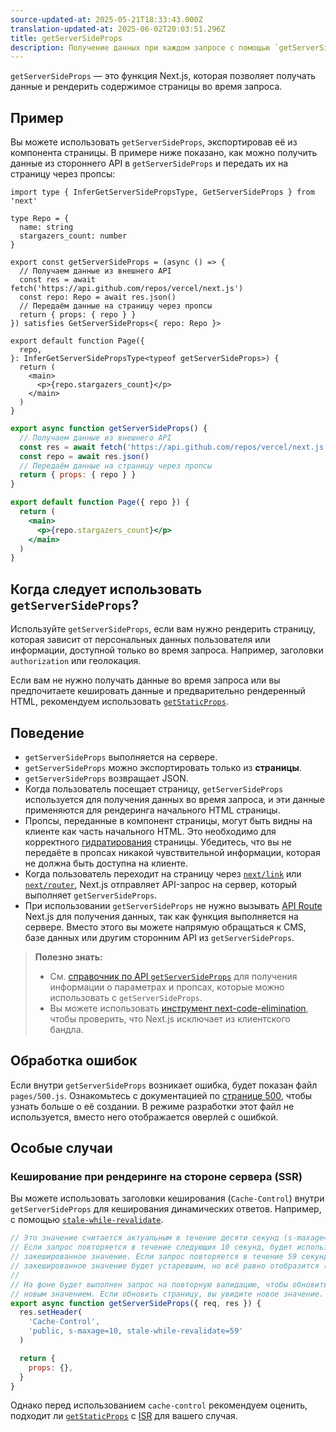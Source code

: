 ```yaml
---
source-updated-at: 2025-05-21T18:33:43.000Z
translation-updated-at: 2025-06-02T20:03:51.296Z
title: getServerSideProps
description: Получение данных при каждом запросе с помощью `getServerSideProps`.
---
```


`getServerSideProps` — это функция Next.js, которая позволяет получать данные и рендерить содержимое страницы во время запроса.

## Пример

Вы можете использовать `getServerSideProps`, экспортировав её из компонента страницы. В примере ниже показано, как можно получить данные из стороннего API в `getServerSideProps` и передать их на страницу через пропсы:

```tsx filename="pages/index.tsx" switcher
import type { InferGetServerSidePropsType, GetServerSideProps } from 'next'

type Repo = {
  name: string
  stargazers_count: number
}

export const getServerSideProps = (async () => {
  // Получаем данные из внешнего API
  const res = await fetch('https://api.github.com/repos/vercel/next.js')
  const repo: Repo = await res.json()
  // Передаём данные на страницу через пропсы
  return { props: { repo } }
}) satisfies GetServerSideProps<{ repo: Repo }>

export default function Page({
  repo,
}: InferGetServerSidePropsType<typeof getServerSideProps>) {
  return (
    <main>
      <p>{repo.stargazers_count}</p>
    </main>
  )
}
```

```jsx filename="pages/index.js" switcher
export async function getServerSideProps() {
  // Получаем данные из внешнего API
  const res = await fetch('https://api.github.com/repos/vercel/next.js')
  const repo = await res.json()
  // Передаём данные на страницу через пропсы
  return { props: { repo } }
}

export default function Page({ repo }) {
  return (
    <main>
      <p>{repo.stargazers_count}</p>
    </main>
  )
}
```

## Когда следует использовать `getServerSideProps`?

Используйте `getServerSideProps`, если вам нужно рендерить страницу, которая зависит от персональных данных пользователя или информации, доступной только во время запроса. Например, заголовки `authorization` или геолокация.

Если вам не нужно получать данные во время запроса или вы предпочитаете кешировать данные и предварительно рендеренный HTML, рекомендуем использовать [`getStaticProps`](/docs/pages/building-your-application/data-fetching/get-static-props).

## Поведение

- `getServerSideProps` выполняется на сервере.
- `getServerSideProps` можно экспортировать только из **страницы**.
- `getServerSideProps` возвращает JSON.
- Когда пользователь посещает страницу, `getServerSideProps` используется для получения данных во время запроса, и эти данные применяются для рендеринга начального HTML страницы.
- Пропсы, переданные в компонент страницы, могут быть видны на клиенте как часть начального HTML. Это необходимо для корректного [гидратирования](https://react.dev/reference/react-dom/hydrate) страницы. Убедитесь, что вы не передаёте в пропсах никакой чувствительной информации, которая не должна быть доступна на клиенте.
- Когда пользователь переходит на страницу через [`next/link`](/docs/pages/api-reference/components/link) или [`next/router`](/docs/pages/api-reference/functions/use-router), Next.js отправляет API-запрос на сервер, который выполняет `getServerSideProps`.
- При использовании `getServerSideProps` не нужно вызывать [API Route](/docs/pages/building-your-application/routing/api-routes) Next.js для получения данных, так как функция выполняется на сервере. Вместо этого вы можете напрямую обращаться к CMS, базе данных или другим сторонним API из `getServerSideProps`.

> **Полезно знать:**
>
> - См. [справочник по API `getServerSideProps`](/docs/pages/api-reference/functions/get-server-side-props) для получения информации о параметрах и пропсах, которые можно использовать с `getServerSideProps`.
> - Вы можете использовать [инструмент next-code-elimination](https://next-code-elimination.vercel.app/), чтобы проверить, что Next.js исключает из клиентского бандла.

## Обработка ошибок

Если внутри `getServerSideProps` возникает ошибка, будет показан файл `pages/500.js`. Ознакомьтесь с документацией по [странице 500](/docs/pages/building-your-application/routing/custom-error#500-page), чтобы узнать больше о её создании. В режиме разработки этот файл не используется, вместо него отображается оверлей с ошибкой.

## Особые случаи

### Кеширование при рендеринге на стороне сервера (SSR)

Вы можете использовать заголовки кеширования (`Cache-Control`) внутри `getServerSideProps` для кеширования динамических ответов. Например, с помощью [`stale-while-revalidate`](https://web.dev/stale-while-revalidate/).

```jsx
// Это значение считается актуальным в течение десяти секунд (s-maxage=10).
// Если запрос повторяется в течение следующих 10 секунд, будет использоваться
// закешированное значение. Если запрос повторяется в течение 59 секунд,
// закешированное значение будет устаревшим, но всё равно отобразится (stale-while-revalidate=59).
//
// На фоне будет выполнен запрос на повторную валидацию, чтобы обновить кеш
// новым значением. Если обновить страницу, вы увидите новое значение.
export async function getServerSideProps({ req, res }) {
  res.setHeader(
    'Cache-Control',
    'public, s-maxage=10, stale-while-revalidate=59'
  )

  return {
    props: {},
  }
}
```

Однако перед использованием `cache-control` рекомендуем оценить, подходит ли [`getStaticProps`](/docs/pages/building-your-application/data-fetching/get-static-props) с [ISR](/docs/pages/guides/incremental-static-regeneration) для вашего случая.